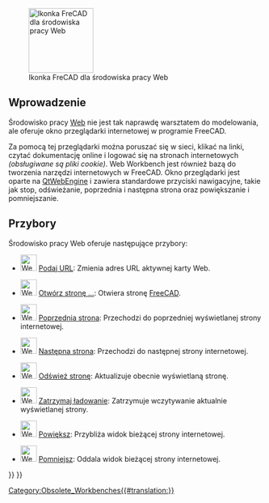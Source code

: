 <languages/>

{{Docnav/pl
|
|
|IconL=
|IconR=
}}

{{VeryImportantMessage|Po wersji 0.21 środowisko pracy '''Web''' nie jest już dołączone.}}

[[Image:Workbench_Web.svg|thumb|128px|Ikonka FreCAD dla środowiska pracy Web]]

<span id="Introduction"></span>
==Wprowadzenie==

Środowisko pracy [[Web_Workbench/pl|Web]] nie jest tak naprawdę warsztatem do modelowania, ale oferuje okno przeglądarki internetowej w programie FreeCAD.

Za pomocą tej przeglądarki można poruszać się w sieci, klikać na linki, czytać dokumentację online i logować się na stronach internetowych ''(obsługiwane są pliki cookie)''. Web Workbench jest również bazą do tworzenia narzędzi internetowych w FreeCAD. Okno przeglądarki jest oparte na [https://wiki.qt.io/QtWebEngine QtWebEngine] i zawiera standardowe przyciski nawigacyjne, takie jak stop, odświeżanie, poprzednia i następna strona oraz powiększanie i pomniejszanie.

<span id="Tools"></span>
==Przybory== 

Środowisko pracy Web oferuje następujące przybory:

* [[File:Web_BrowserSetURL.svg|32px]] [[Web_BrowserSetURL/pl|Podaj URL]]: Zmienia adres URL aktywnej karty Web.

* [[File:Web_OpenWebsite.svg|32px]] [[Web_OpenWebsite/pl|Otwórz stronę ...]]: Otwiera stronę [https://freecad.org FreeCAD].

* [[File:Web_BrowserBack.svg|32px]] [[Web_BrowserBack/pl|Poprzednia strona]]: Przechodzi do poprzedniej wyświetlanej strony internetowej.

* [[File:Web_BrowserNext.svg|32px]] [[Web_BrowserNext/pl|Następna strona]]: Przechodzi do następnej strony internetowej.

* [[File:Web_BrowserRefresh.svg|32px]] [[Web_BrowserRefresh/pl|Odśwież stronę]]: Aktualizuje obecnie wyświetlaną stronę.

* [[File:Web_BrowserStop.svg|32px]] [[Web_BrowserStop/pl|Zatrzymaj ładowanie]]: Zatrzymuje wczytywanie aktualnie wyświetlanej strony.

* [[File:Web_BrowserZoomIn.svg|32px]] [[Web_BrowserZoomIn/pl|Powiększ]]: Przybliża widok bieżącej strony internetowej.

* [[File:Web_BrowserZoomOut.svg|32px]] [[Web_BrowserZoomOut/pl|Pomniejsz]]: Oddala widok bieżącej strony internetowej.


{{Docnav/pl
|
|
|IconL=
|IconR=
}}

{{Web Tools navi{{#translation:}}}}
{{Userdocnavi{{#translation:}}}}
[[Category:Obsolete_Workbenches{{#translation:}}]]